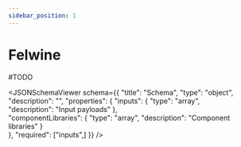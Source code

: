 ```yaml
---
sidebar_position: 1
---
```



# Felwine

#TODO

<JSONSchemaViewer schema={{
    "title": "Schema",
    "type": "object",
    "description": "",
    "properties": {
        "inputs": {
            "type": "array",                
            "description": "Input payloads"
        },            
        "componentLibraries": {
            "type": "array",
            "description": "Component libraries"
        }    		
    },
    "required": ["inputs",]
}} />
